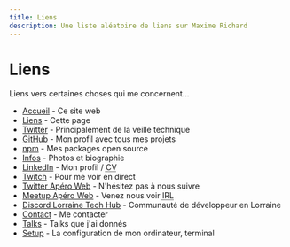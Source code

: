 ```yaml
---
title: Liens
description: Une liste aléatoire de liens sur Maxime Richard
---
```


# Liens

Liens vers certaines choses qui me concernent...

-   [Accueil](https://maximerichard.dev/) - Ce site web
-   [Liens](/liens) - Cette page
-   [Twitter](https://twitter.com/rmaximedev/) - Principalement de la veille technique
-   [GitHub](https://github.com/zyhou/) - Mon profil avec tous mes projets
-   [npm](https://www.npmjs.com/~zyhou) - Mes packages open source
-   [Infos](/infos) - Photos et biographie
-   [LinkedIn](https://www.linkedin.com/in/maximerichard9/) - Mon profil / <abbr title="Curriculum vitæ">CV</abbr>
-   [Twitch](https://www.twitch.tv/zyhou) - Pour me voir en direct
-   [Twitter Apéro Web](https://twitter.com/AperoWebNancy) - N'hésitez pas à nous suivre
-   [Meetup Apéro Web](https://www.meetup.com/fr-FR/Aperos-Web-Nancy/) - Venez nous voir <abbr title="In Real Life">IRL</abbr>
-   [Discord Lorraine Tech Hub](https://discord.gg/Q8X8Bxq) - Communauté de développeur en Lorraine
-   [Contact](/contact) - Me contacter
-   [Talks](https://github.com/zyhou/talks) - Talks que j'ai donnés
-   [Setup](/setup) - La configuration de mon ordinateur, terminal
